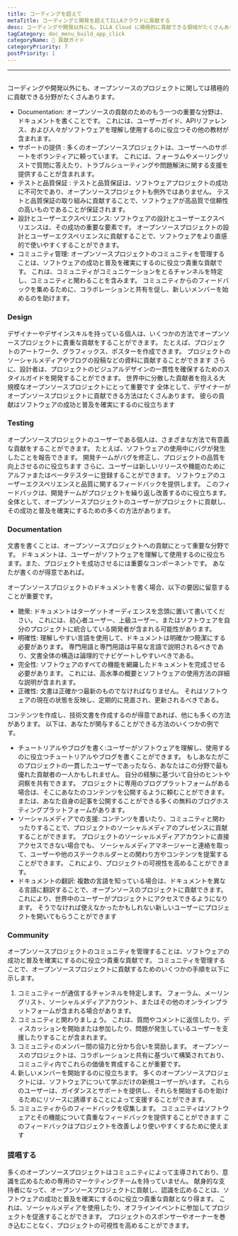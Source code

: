 ```yaml
---
title: コーディングを超えて
metaTitle: コーディングと開発を超えてILLAクラウドに貢献する
desc: コーディングや開発以外にも、ILLA Cloud に積極的に貢献できる領域がたくさんあります。
tagCategory: doc_menu_build_app_click
categoryName: 📎 貢献ガイド
categoryPriority: 7
postPriority: 1
---
```


* * *

## <Heading hidden>コーディングを超えて</Heading>

コーディングや開発以外にも、オープンソースのプロジェクトに関しては積極的に貢献できる分野がたくさんあります。

-   Documentation: オープンソースの貢献のためのもう一つの重要な分野は、ドキュメントを書くことです。 これには、ユーザーガイド、APIリファレンス、および人々がソフトウェアを理解し使用するのに役立つその他の教材が含まれます。
-   サポートの提供 : 多くのオープンソースプロジェクトは、ユーザーへのサポートをボランティアに頼っています。 これには、フォーラムやメーリングリストで質問に答えたり、トラブルシューティングや問題解決に関する支援を提供することが含まれます。
-   テストと品質保証 : テストと品質保証は、ソフトウェアプロジェクトの成功に不可欠であり、オープンソースプロジェクトも例外ではありません。 テストと品質保証の取り組みに貢献することで、ソフトウェアが高品質で信頼性の高いものであることが保証されます。
-   設計とユーザーエクスペリエンス: ソフトウェアの設計とユーザーエクスペリエンスは、その成功の重要な要素です。 オープンソースプロジェクトの設計とユーザーエクスペリエンスに貢献することで、ソフトウェアをより直感的で使いやすくすることができます。
-   コミュニティ管理: オープンソースプロジェクトのコミュニティを管理することは、ソフトウェアの成功と普及を確実にするのに役立つ貴重な貢献です。 これは、コミュニティがコミュニケーションをとるチャンネルを特定し、コミュニティと関わることを含みます。 コミュニティからのフィードバックを集めるために、コラボレーションと共有を促し、新しいメンバーを始めるのを助けます。

### [](https://www.illacloud.com/zh-CN/blog/opensource-for-non-developers#design)Design

デザイナーやデザインスキルを持っている個人は、いくつかの方法でオープンソースプロジェクトに貴重な貢献をすることができます。 たとえば、プロジェクトのアートワーク、グラフィックス、ポスターを作成できます。 プロジェクトのソーシャルメディアやブログの投稿などの資料に貢献することができます さらに、設計者は、プロジェクトのビジュアルデザインの一貫性を確保するためのスタイルガイドを開発することができます。 世界中に分散した貢献者を抱える大規模なオープンソースプロジェクトにとって重要です 全体として、デザイナーがオープンソースプロジェクトに貢献できる方法はたくさんあります。 彼らの貢献はソフトウェアの成功と普及を確実にするのに役立ちます

### [](https://www.illacloud.com/zh-CN/blog/opensource-for-non-developers#testing)Testing

オープンソースプロジェクトのユーザーである個人は、さまざまな方法で有意義な貢献をすることができます。 たとえば、ソフトウェアの使用中にバグが発生したことを報告できます。 開発チームがバグを修正し、プロジェクトの品質を向上させるのに役立ちます さらに、ユーザーは新しいリリースや機能のためにアルファまたはベータテスターに登録することができます。 ソフトウェアのユーザーエクスペリエンスと品質に関するフィードバックを提供します。 このフィードバックは、開発チームがプロジェクトを繰り返し改善するのに役立ちます。 全体として、オープンソースプロジェクトのユーザーがプロジェクトに貢献し、その成功と普及を確実にするための多くの方法があります。

### [](https://www.illacloud.com/zh-CN/blog/opensource-for-non-developers#documentation)Documentation

文書を書くことは、オープンソースプロジェクトへの貢献にとって重要な分野です。 ドキュメントは、ユーザーがソフトウェアを理解して使用するのに役立ちます。また、プロジェクトを成功させるには重要なコンポーネントです。 あなたが書くのが得意であれば。

オープンソースプロジェクトのドキュメントを書く場合、以下の要因に留意することが重要です。

-   聴衆: ドキュメントはターゲットオーディエンスを念頭に置いて書いてください。 これには、初心者ユーザー、上級ユーザー、またはソフトウェアを自分のプロジェクトに統合している開発者が含まれる可能性があります。
-   明確性: 理解しやすい言語を使用して、ドキュメントは明確かつ簡潔にする必要があります。 専門用語と専門用語は平易な言語で説明されるべきであり、文書全体の構造は論理的でナビゲートしやすいべきである。
-   完全性: ソフトウェアのすべての機能を網羅したドキュメントを完成させる必要があります。 これには、高水準の概要とソフトウェアの使用方法の詳細な説明が含まれます。
-   正確性: 文書は正確かつ最新のものでなければなりません。 それはソフトウェアの現在の状態を反映し、定期的に見直され、更新されるべきである。

コンテンツを作成し、技術文書を作成するのが得意であれば、他にも多くの方法があります。 以下は、あなたが関与することができる方法のいくつかの例です。

-   チュートリアルやブログを書く:ユーザーがソフトウェアを理解し、使用するのに役立つチュートリアルやブログを書くことができます。 もしあなたがこのプロジェクトの一貫したユーザーであったなら、あなたはこの分野で最も優れた貢献者の一人かもしれません。 自分の経験に基づいて自分のヒントや洞察を共有できます。 プロジェクトに専用のブログプラットフォームがある場合は、そこにあなたのコンテンツを公開するように頼むことができます。 または、あなた自身の記事を公開することができる多くの無料のブログホスティングプラットフォームがあります。
-   ソーシャルメディアでの支援: コンテンツを書いたり、コミュニティと関わったりすることで、プロジェクトのソーシャルメディアのプレゼンスに貢献することができます。 プロジェクトのソーシャルメディアアカウントに直接アクセスできない場合でも、 ソーシャルメディアマネージャーと連絡を取って、ユーザーや他のステークホルダーとの関わり方やコンテンツを提案することができます。 これにより、プロジェクトの可視性を高めることができます。
-   ドキュメントの翻訳: 複数の言語を知っている場合は、ドキュメントを異なる言語に翻訳することで、オープンソースのプロジェクトに貢献できます。 これにより、世界中のユーザーがプロジェクトにアクセスできるようになります。 そうでなければ使えなかったかもしれない新しいユーザーにプロジェクトを開いてもらうことができます

### [](https://www.illacloud.com/zh-CN/blog/opensource-for-non-developers#community)Community

オープンソースプロジェクトのコミュニティを管理することは、ソフトウェアの成功と普及を確実にするのに役立つ貴重な貢献です。 コミュニティを管理することで、オープンソースプロジェクトに貢献するためのいくつかの手順を以下に示します。

1.  コミュニティーが通信するチャンネルを特定します。 フォーラム、メーリングリスト、ソーシャルメディアアカウント、またはその他のオンラインプラットフォームが含まれる場合があります。
2.  コミュニティと関わりましょう。 これは、質問やコメントに返信したり、ディスカッションを開始または参加したり、問題が発生しているユーザーを支援したりすることが含まれます。
3.  コミュニティのメンバー間の協力と分かち合いを奨励します。 オープンソースのプロジェクトは、コラボレーションと共有に基づいて構築されており、コミュニティ内でこれらの価値を育成することが重要です。
4.  新しいメンバーを開始するのに役立ちます。 多くのオープンソースプロジェクトには、ソフトウェアについて学ぶだけの新規ユーザーがいます。 これらのユーザーは、ガイダンスとサポートを提供し、それらを開始するのを助けるためにリソースに誘導することによって支援することができます。
5.  コミュニティからのフィードバックを収集します。 コミュニティはソフトウェアとその機能について貴重なフィードバックを提供することができます このフィードバックはプロジェクトを改善しより使いやすくするために使えます

### [](https://www.illacloud.com/zh-CN/blog/opensource-for-non-developers#advating)提唱する

多くのオープンソースプロジェクトはコミュニティによって主導されており、意識を広めるための専用のマーケティングチームを持っていません。 献身的な支持者になって、オープンソースプロジェクトに貢献し、認識を広めることは、ソフトウェアの成功と普及を確実にするのに役立つ貴重な貢献となり得ます。 これは、ソーシャルメディアを使用したり、オフラインイベントに参加してプロジェクトを促進することができます。 プロジェクトのスポンサーやオーナーを巻き込むことなく、プロジェクトの可視性を高めることができます。
